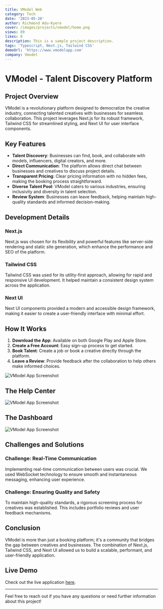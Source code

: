 ```yaml
---
title: VModel Web
category: Tech
date: '2023-05-20'
author: Richmond Adu-Kyere
cover: /images/projects/vmodel/home.png
views: 89
likes: 8
description: This is a sample project description.
tags: 'Typescript, Next.js, Tailwind CSS'
demoUrl: 'https://www.vmodelapp.com'
company: Vmodel
---
```



# VModel - Talent Discovery Platform


## Project Overview

VModel is a revolutionary platform designed to democratize the creative industry, connecting talented creatives with businesses for seamless collaboration. This project leverages Next.js for its robust framework, Tailwind CSS for streamlined styling, and Next UI for user interface components.

## Key Features

- **Talent Discovery**: Businesses can find, book, and collaborate with models, influencers, digital creators, and more.
- **Direct Communication**: The platform allows direct chat between businesses and creatives to discuss project details.
- **Transparent Pricing**: Clear pricing information with no hidden fees, making the booking process straightforward.
- **Diverse Talent Pool**: VModel caters to various industries, ensuring inclusivity and diversity in talent selection.
- **Review System**: Businesses can leave feedback, helping maintain high-quality standards and informed decision-making.

## Development Details

### Next.js

Next.js was chosen for its flexibility and powerful features like server-side rendering and static site generation, which enhance the performance and SEO of the platform.

### Tailwind CSS

Tailwind CSS was used for its utility-first approach, allowing for rapid and responsive UI development. It helped maintain a consistent design system across the application.

### Next UI

Next UI components provided a modern and accessible design framework, making it easier to create a user-friendly interface with minimal effort.

## How It Works

1. **Download the App**: Available on both Google Play and Apple Store.
2. **Create a Free Account**: Easy sign-up process to get started.
3. **Book Talent**: Create a job or book a creative directly through the platform.
4. **Leave a Review**: Provide feedback after the collaboration to help others make informed choices.

![VModel App Screenshot](/images/projects/vmodel/creative.png)



## The Help Center 

![VModel App Screenshot](/images/projects/vmodel/help-center.png)


## The Dashboard

![VModel App Screenshot](/images/projects/vmodel/login.png)


## Challenges and Solutions


### Challenge: Real-Time Communication

Implementing real-time communication between users was crucial. We used WebSocket technology to ensure smooth and instantaneous messaging, enhancing user experience.


### Challenge: Ensuring Quality and Safety

To maintain high-quality standards, a rigorous screening process for creatives was established. This includes portfolio reviews and user feedback mechanisms.


## Conclusion

VModel is more than just a booking platform; it's a community that bridges the gap between creatives and businesses. The combination of Next.js, Tailwind CSS, and Next UI allowed us to build a scalable, performant, and user-friendly application.

## Live Demo

Check out the live application [here](https://www.vmodelapp.com).



---

Feel free to reach out if you have any questions or need further information about this project!




